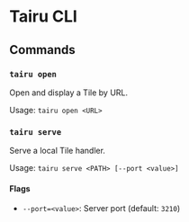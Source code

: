 # Tairu CLI

## Commands

### `tairu open`

Open and display a Tile by URL.

Usage: `tairu open <URL>`

### `tairu serve`

Serve a local Tile handler.

Usage: `tairu serve <PATH> [--port <value>]`

#### Flags

- `--port=<value>`: Server port (default: `3210`)
